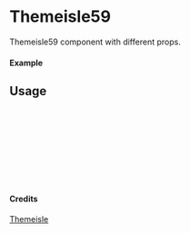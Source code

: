 
<Meta of={Themeisle59} title="Themeisle/Themeisle59" />

# Themeisle59

Themeisle59 component with different props.

#### Example

<Canvas of={Themeisle59.Primary} />

## Usage

```ts
import { Themeisle59 } from "yadl-ui";

const Example = () => {
  return (
      <Themeisle59 />
  );
};

export default Example;
```

#### Credits
[Themeisle](https://themeisle.com/illustrations/)
